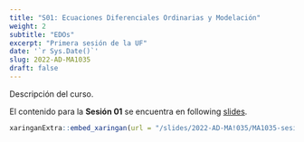 ```yaml
---
title: "S01: Ecuaciones Diferenciales Ordinarias y Modelación"
weight: 2
subtitle: "EDOs"
excerpt: "Primera sesión de la UF"
date: '`r Sys.Date()`'
slug: 2022-AD-MA1035
draft: false
---
```


Descripción del curso.

El contenido para la **Sesión 01** se encuentra en following [slides](/slides/2022-AD-MA1035/MA1035-sesion-01).

```r
xaringanExtra::embed_xaringan(url = "/slides/2022-AD-MA!035/MA1035-sesion-01", ratio = "4:3")
```
